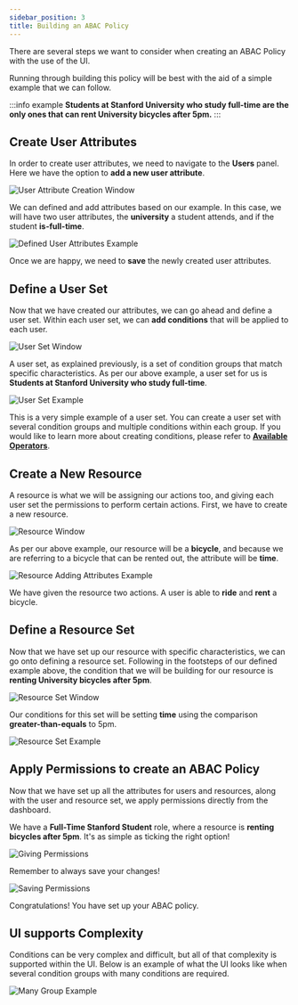 ```yaml
---
sidebar_position: 3
title: Building an ABAC Policy
---
```


There are several steps we want to consider when creating an ABAC Policy with the use of the UI.

Running through building this policy will be best with the aid of a simple example that we can follow.

:::info example
**Students at Stanford University who study full-time are the only ones that can rent University bicycles after 5pm.**
:::

## Create User Attributes

In order to create user attributes, we need to navigate to the **Users** panel. Here we have the option to **add a new user attribute**.

![User Attribute Creation Window](/img/abac/user-attributes-0.png)

We can defined and add attributes based on our example. In this case, we will have two user attributes, the **university** a student attends, and
if the student **is-full-time**.

![Defined User Attributes Example](/img/abac/user-attributes-2.png)

Once we are happy, we need to **save** the newly created user attributes.

## Define a User Set

Now that we have created our attributes, we can go ahead and define a user set. Within each user set, we can **add conditions** that will be applied
to each user.

![User Set Window](/img/abac/user-set.png)

A user set, as explained previously, is a set of condition groups that match specific characteristics.
As per our above example, a user set for us is **Students at Stanford University who study full-time**.

![User Set Example](/img/abac/user-set-1.png)

This is a very simple example of a user set. You can create a user set with several condition groups and multiple conditions within each group.
If you would like to learn more about creating conditions, please refer to **[Available Operators](/2.0.0/api/working-with-abac/conditions)**.

## Create a New Resource

A resource is what we will be assigning our actions too, and giving each user set the permissions to perform certain actions.
First, we have to create a new resource.

![Resource Window](/img/abac/resource-0.png)

As per our above example, our resource will be a **bicycle**, and because we are referring to a bicycle that can be rented out,
the attribute will be **time**.

![Resource Adding Attributes Example](/img/abac/resource-1.png)

We have given the resource two actions. A user is able to **ride** and **rent** a bicycle.

## Define a Resource Set

Now that we have set up our resource with specific characteristics, we can go onto defining a resource set.
Following in the footsteps of our defined example above, the condition that we will be building for our resource is
**renting University bicycles after 5pm**.

![Resource Set Window](/img/abac/resource-set-0.png)

Our conditions for this set will be setting **time** using the comparison **greater-than-equals** to 5pm.

![Resource Set Example](/img/abac/resource-set-1.png)

## Apply Permissions to create an ABAC Policy

Now that we have set up all the attributes for users and resources, along with the user and resource set, we apply permissions
directly from the dashboard.

We have a **Full-Time Stanford Student** role, where a resource is **renting bicycles after 5pm**. It's as simple as ticking the right
option!

![Giving Permissions](/img/abac/giving-permissions-0.png)

Remember to always save your changes!

![Saving Permissions](/img/abac/giving-permissions-1.png)

Congratulations! You have set up your ABAC policy.

## UI supports Complexity

Conditions can be very complex and difficult, but all of that complexity is supported within the UI. Below is an example of what
the UI looks like when several condition groups with many conditions are required.

![Many Group Example](/img/abac/conditions/conditions.png)

